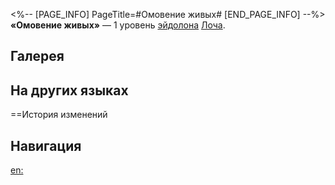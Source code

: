 <%-- [PAGE_INFO]
PageTitle=#Омовение живых#
[END_PAGE_INFO] --%>
{{Эйдолон Инфобокс
|Название         = Омовение живых
|Изображение      = Эйдолон Омовение живых.png
|Персонаж         = Лоча
|Уровень          = 1
|Длительность     = 
|Описание         = Пока зона активна, сила атаки всех союзников повышается на 20%.
|Свойство1        = 
|Масштабирование1 = 
}}
'''«Омовение живых»''' — 1 уровень [[эйдолон]]а [[Лоча]].

==Галерея==
{{Галерея|position=left|captionalign=center
|Персонаж Лоча Эйдолон 1.png|Осколок Эйдолона
}}

==На других языках==
{{На других языках
|en   = Ablution of the Quick
|zhs  = 濯洗生者
|zht  = 濯洗生者
|ja   = {{Rubi|生者|しょうじゃ}}の{{Rubi|浄化|じょうか}}
|ko   = 생자 정화
|es   = Ablución de los vivos
|fr   = Ablution de rapidité
|ru   = Омовение живых
|th   = Ablution of the Quick
|vi   = Người Sống Rửa Tội
|de   = Taufe der Lebenden
|id   = Ablution of the Quick
|pt   = Ablução da Rapidez
}}

==История изменений
{{История изменений|3.5}}

==Навигация==
{{Навык Навбокс|Лоча}}

[[en:]]